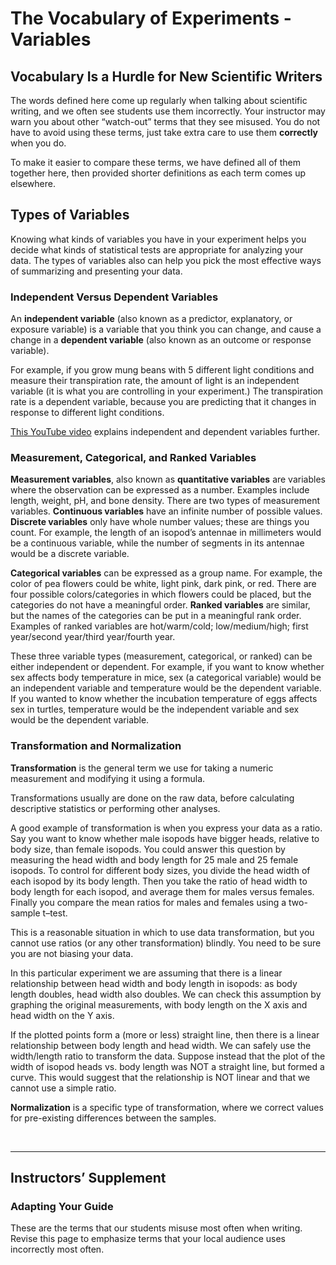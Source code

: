 # The Vocabulary of Experiments - Variables {#variables215}

## Vocabulary Is a Hurdle for New Scientific Writers

The words defined here come up regularly when talking about scientific writing, and we often see students use them incorrectly. Your instructor may warn you about other "watch-out" terms that they see misused. You do not have to avoid using these terms, just take extra care to use them __correctly__ when you do. 

To make it easier to compare these terms, we have defined all of them together here, then provided shorter definitions as each term comes up elsewhere.


## Types of Variables

Knowing what kinds of variables you have in your experiment helps you decide what kinds of statistical tests are appropriate for analyzing your data. The types of variables also can help you pick the most effective ways of summarizing and presenting your data.


### Independent Versus Dependent Variables

An __independent variable__ (also known as a predictor, explanatory, or exposure variable) is a variable that you think you can change, and cause a change in a __dependent variable__ (also known as an outcome or response variable). 

For example, if you grow mung beans with 5 different light conditions and measure their transpiration rate, the amount of light is an independent variable (it is what you are controlling in your experiment.) The transpiration rate is a dependent variable, because you are predicting that it changes in response to different light conditions. 

[This YouTube video](https://youtu.be/s-fVRJyEvS0) explains independent and dependent variables further.


### Measurement, Categorical, and Ranked Variables

__Measurement variables__, also known as __quantitative variables__ are variables where the observation can be expressed as a number. Examples include length, weight, pH, and bone density. There are two types of measurement variables. __Continuous variables__ have an infinite number of possible values. __Discrete variables__ only have whole number values; these are things you count. For example, the length of an isopod’s antennae in millimeters would be a continuous variable, while the number of segments in its antennae would be a discrete variable.

__Categorical variables__ can be expressed as a group name. For example, the color of pea flowers could be white, light pink, dark pink, or red. There are four possible colors/categories in which flowers could be placed, but the categories do not have a meaningful order. __Ranked variables__ are similar, but the names of the categories can be put in a meaningful rank order. Examples of ranked variables are hot/warm/cold; low/medium/high; first year/second year/third year/fourth year. 

These three variable types (measurement, categorical, or ranked) can be either independent or dependent. For example, if you want to know whether sex affects body temperature in mice, sex (a categorical variable) would be an independent variable and temperature would be the dependent variable. If you wanted to know whether the incubation temperature of eggs affects sex in turtles, temperature would be the independent variable and sex would be the dependent variable.


### Transformation and Normalization

__Transformation__ is the general term we use for taking a numeric measurement and modifying it using a formula.

Transformations usually are done on the raw data, before calculating descriptive statistics or performing other analyses. 

A good example of transformation is when you express your data as a ratio. Say you want to know whether male isopods have bigger heads, relative to body size, than female isopods. You could answer this question by measuring the head width and body length for 25 male and 25 female isopods. To control for different body sizes, you divide the head width of each isopod by its body length. Then you take the ratio of head width to body length for each isopod, and average them for males versus females. Finally you compare the mean ratios for males and females using a two-sample t–test. 

This is a reasonable situation in which to use data transformation, but you cannot use ratios (or any other transformation) blindly. You need to be sure you are not biasing your data. 

In this particular experiment we are assuming that there is a linear relationship between head width and body length in isopods: as body length doubles, head width also doubles. We can check this assumption by graphing the original measurements, with body length on the X axis and head width on the Y axis. 

If the plotted points form a (more or less) straight line, then there is a linear relationship between body length and head width. We can safely use the width/length ratio to transform the data. Suppose instead that the plot of the width of isopod heads vs. body length was NOT a straight line, but formed a curve. This would suggest that the relationship is NOT linear and that we cannot use a simple ratio. 

 __Normalization__ is a specific type of transformation, where we correct values for pre-existing differences between the samples.  

<br/>
<hr/>

## Instructors' Supplement
### Adapting Your Guide

These are the terms that our students misuse most often when writing. Revise this page to emphasize terms that your local audience uses incorrectly most often.
